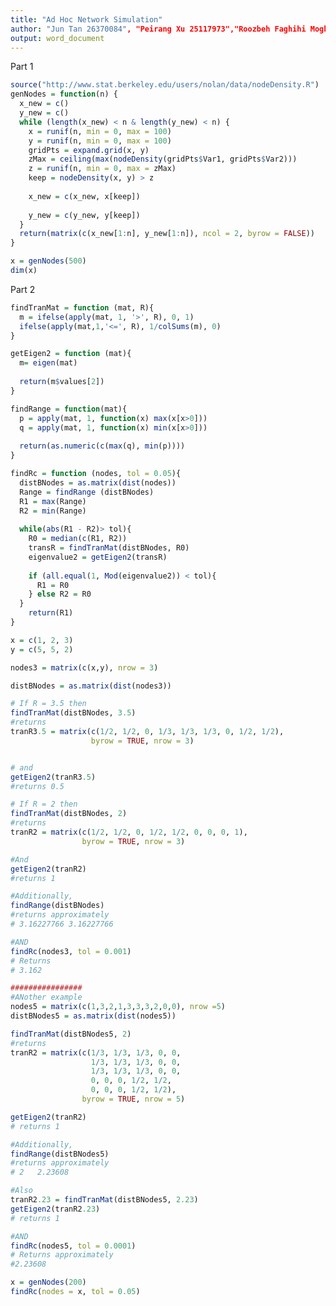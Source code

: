 ```yaml
---
title: "Ad Hoc Network Simulation"
author: "Jun Tan 26370084", "Peirang Xu 25117973","Roozbeh Faghihi Moghadam 25765752"
output: word_document
---
```

Part 1

```r
source("http://www.stat.berkeley.edu/users/nolan/data/nodeDensity.R")
genNodes = function(n) {
  x_new = c()
  y_new = c()
  while (length(x_new) < n & length(y_new) < n) {
    x = runif(n, min = 0, max = 100)
    y = runif(n, min = 0, max = 100)
    gridPts = expand.grid(x, y)
    zMax = ceiling(max(nodeDensity(gridPts$Var1, gridPts$Var2)))
    z = runif(n, min = 0, max = zMax)
    keep = nodeDensity(x, y) > z
    
    x_new = c(x_new, x[keep])
    
    y_new = c(y_new, y[keep])
  }
  return(matrix(c(x_new[1:n], y_new[1:n]), ncol = 2, byrow = FALSE))
}
```

```r
x = genNodes(500)
dim(x)
```

Part 2

```r
findTranMat = function (mat, R){
  m = ifelse(apply(mat, 1, '>', R), 0, 1)
  ifelse(apply(mat,1,'<=', R), 1/colSums(m), 0)
}

getEigen2 = function (mat){
  m= eigen(mat)
  
  return(m$values[2])
}

findRange = function(mat){
  p = apply(mat, 1, function(x) max(x[x>0]))
  q = apply(mat, 1, function(x) min(x[x>0]))
  
  return(as.numeric(c(max(q), min(p))))
}

findRc = function (nodes, tol = 0.05){
  distBNodes = as.matrix(dist(nodes))
  Range = findRange (distBNodes)
  R1 = max(Range)
  R2 = min(Range)
  
  while(abs(R1 - R2)> tol){
    R0 = median(c(R1, R2))
    transR = findTranMat(distBNodes, R0)
    eigenvalue2 = getEigen2(transR)
    
    if (all.equal(1, Mod(eigenvalue2)) < tol){
      R1 = R0
    } else R2 = R0
  }
    return(R1)
}
```

```r
x = c(1, 2, 3)
y = c(5, 5, 2)

nodes3 = matrix(c(x,y), nrow = 3)

distBNodes = as.matrix(dist(nodes3))

# If R = 3.5 then 
findTranMat(distBNodes, 3.5)
#returns
tranR3.5 = matrix(c(1/2, 1/2, 0, 1/3, 1/3, 1/3, 0, 1/2, 1/2), 
                  byrow = TRUE, nrow = 3)


# and 
getEigen2(tranR3.5)
#returns 0.5 

# If R = 2 then
findTranMat(distBNodes, 2)
#returns
tranR2 = matrix(c(1/2, 1/2, 0, 1/2, 1/2, 0, 0, 0, 1), 
                byrow = TRUE, nrow = 3)

#And 
getEigen2(tranR2)
#returns 1

#Additionally, 
findRange(distBNodes)
#returns approximately
# 3.16227766 3.16227766

#AND
findRc(nodes3, tol = 0.001)
# Returns
# 3.162  

################
#ANother example
nodes5 = matrix(c(1,3,2,1,3,3,3,2,0,0), nrow =5)
distBNodes5 = as.matrix(dist(nodes5))

findTranMat(distBNodes5, 2)
#returns
tranR2 = matrix(c(1/3, 1/3, 1/3, 0, 0, 
                  1/3, 1/3, 1/3, 0, 0,
                  1/3, 1/3, 1/3, 0, 0,
                  0, 0, 0, 1/2, 1/2,
                  0, 0, 0, 1/2, 1/2), 
                byrow = TRUE, nrow = 5)

getEigen2(tranR2)
# returns 1

#Additionally, 
findRange(distBNodes5)
#returns approximately
# 2   2.23608

#Also
tranR2.23 = findTranMat(distBNodes5, 2.23)
getEigen2(tranR2.23)
# returns 1

#AND
findRc(nodes5, tol = 0.0001)
# Returns approximately
#2.23608
```

```r
x = genNodes(200)
findRc(nodes = x, tol = 0.05)

```
